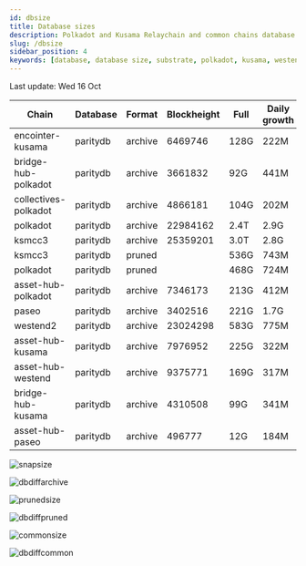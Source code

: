 ```yaml
---
id: dbsize
title: Database sizes
description: Polkadot and Kusama Relaychain and common chains database sizes
slug: /dbsize
sidebar_position: 4
keywords: [database, database size, substrate, polkadot, kusama, westend]
---
```



Last update: Wed 16 Oct

| Chain    | Database   | Format | Blockheight | Full         | Daily growth |
| ------------------------| ----------- | -------- | ------- | ---------- | ----- | 
| encointer-kusama | paritydb | archive | 6469746 | 128G | 222M |
| bridge-hub-polkadot | paritydb | archive | 3661832 | 92G | 441M |
| collectives-polkadot | paritydb | archive | 4866181 | 104G | 202M |
| polkadot | paritydb | archive | 22984162 | 2.4T | 2.9G |
| ksmcc3 | paritydb | archive | 25359201 | 3.0T | 2.8G |
| ksmcc3 | paritydb | pruned |  | 536G | 743M |
| polkadot | paritydb | pruned |  | 468G | 724M |
| asset-hub-polkadot | paritydb | archive | 7346173 | 213G | 412M |
| paseo | paritydb | archive | 3402516 | 221G | 1.7G |
| westend2 | paritydb | archive | 23024298 | 583G | 775M |
| asset-hub-kusama | paritydb | archive | 7976952 | 225G | 322M |
| asset-hub-westend | paritydb | archive | 9375771 | 169G | 317M |
| bridge-hub-kusama | paritydb | archive | 4310508 | 99G | 341M |
| asset-hub-paseo | paritydb | archive | 496777 | 12G | 184M |

![snapsize](/img/archivesize.png)

![dbdiffarchive](/img/dbdiffrelay.png)

![prunedsize](/img/prunedsize.png)

![dbdiffpruned](/img/dbdiffpruned.png)

![commonsize](/img/commonsize.png)

![dbdiffcommon](/img/dbdiffcommon.png)
